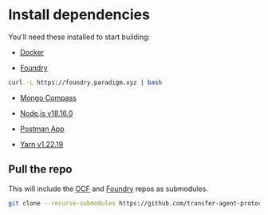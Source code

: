 # Install dependencies

You'll need these installed to start building:

- [Docker](https://docs.docker.com/get-docker/)

- [Foundry](https://getfoundry.sh/)

```sh
curl -L https://foundry.paradigm.xyz | bash
```

- [Mongo Compass](https://www.mongodb.com/try/download/compass)

- [Node.js v18.16.0](https://nodejs.org/en/download/)

- [Postman App](https://www.postman.com/downloads/)

- [Yarn v1.22.19](https://classic.yarnpkg.com/en/docs/install/#mac-stable)

## Pull the repo

This will include the [OCF](/protocol/tap-ocf) and [Foundry](https://book.getfoundry.sh/) repos as submodules.

```sh
git clone --recurse-submodules https://github.com/transfer-agent-protocol/tap-cap-table.git
```

